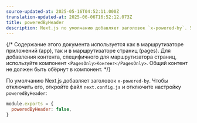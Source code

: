 ```yaml
---
source-updated-at: 2025-05-16T04:52:11.000Z
translation-updated-at: 2025-06-06T16:52:12.073Z
title: poweredByHeader
description: Next.js по умолчанию добавляет заголовок `x-powered-by`. Узнайте, как отключить его.
---
```


{/* Содержание этого документа используется как в маршрутизаторе приложений (app), так и в маршрутизаторе страниц (pages). Для добавления контента, специфичного для маршрутизатора страниц, используйте компонент `<PagesOnly>Контент</PagesOnly>`. Общий контент не должен быть обёрнут в компонент. */}

По умолчанию Next.js добавляет заголовок `x-powered-by`. Чтобы отключить его, откройте файл `next.config.js` и отключите настройку `poweredByHeader`:

```js filename="next.config.js"
module.exports = {
  poweredByHeader: false,
}
```